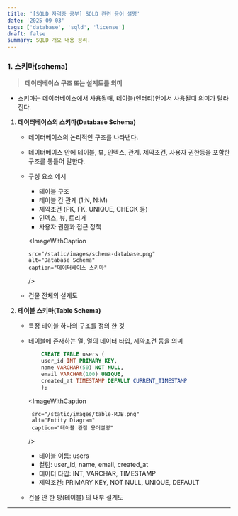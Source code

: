 ```yaml
---
title: '[SQLD 자격증 공부] SQLD 관련 용어 설명'
date: '2025-09-03'
tags: ['database', 'sqld', 'license']
draft: false
summary: SQLD 개요 내용 정리.
---
```



### 1. 스키마(schema)

> **데이터베이스 구조 또는 설계도를 의미**

- 스키마는 데이터베이스에서 사용될때, 테이블(엔터티)안에서 사용될때 의미가 달라진다.

1.  **데이터베이스의 스키마(Database Schema)**
    - 데이터베이스의 논리적인 구조를 나타낸다.
    - 데이터베이스 안에 테이블, 뷰, 인덱스, 관계. 제약조건, 사용자 권한등을 포함한 구조를 통틀어 말한다.

    - 구성 요소 예시
      - 테이블 구조
      - 테이블 간 관계 (1:N, N:M)
      - 제약조건 (PK, FK, UNIQUE, CHECK 등)
      - 인덱스, 뷰, 트리거
      - 사용자 권한과 접근 정책

       <ImageWithCaption

          src="/static/images/schema-database.png"
          alt="Database Schema"
          caption="데이터베이스 스키마"

      />

    - 건물 전체의 설계도

2.  **테이블 스키마(Table Schema)**
    - 특정 테이블 하나의 구조를 정의 한 것
    - 테이블에 존재하는 열, 열의 데이터 타입, 제약조건 등을 의미

      ```sql
          CREATE TABLE users (
          user_id INT PRIMARY KEY,
          name VARCHAR(50) NOT NULL,
          email VARCHAR(100) UNIQUE,
          created_at TIMESTAMP DEFAULT CURRENT_TIMESTAMP
          );
      ```

        <ImageWithCaption

           src="/static/images/table-RDB.png"
           alt="Entity Diagram"
           caption="테이블 관점 용어설명"

      />
      - 테이블 이름: users
      - 컬럼: user_id, name, email, created_at
      - 데이터 타입: INT, VARCHAR, TIMESTAMP
      - 제약조건: PRIMARY KEY, NOT NULL, UNIQUE, DEFAULT

    - 건물 안 한 방(테이블) 의 내부 설계도

---
